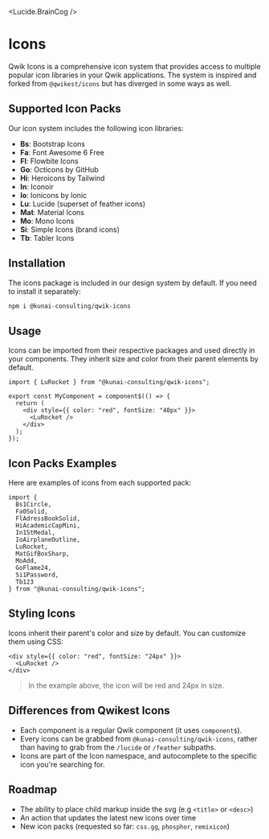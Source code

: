 
<Lucide.BrainCog />

# Icons

Qwik Icons is a comprehensive icon system that provides access to multiple popular icon libraries in your Qwik applications. The system is inspired and forked from `@qwikest/icons` but has diverged in some ways as well.


## Supported Icon Packs

Our icon system includes the following icon libraries:

- **Bs**: Bootstrap Icons
- **Fa**: Font Awesome 6 Free
- **Fl**: Flowbite Icons
- **Go**: Octicons by GitHub
- **Hi**: Heroicons by Tailwind
- **In**: Iconoir
- **Io**: Ionicons by Ionic
- **Lu**: Lucide (superset of feather icons)
- **Mat**: Material Icons
- **Mo**: Mono Icons
- **Si**: Simple Icons (brand icons)
- **Tb**: Tabler Icons

## Installation

The icons package is included in our design system by default. If you need to install it separately:

```bash
npm i @kunai-consulting/qwik-icons
```

## Usage

Icons can be imported from their respective packages and used directly in your components. They inherit size and color from their parent elements by default.

```tsx
import { LuRocket } from "@kunai-consulting/qwik-icons";

export const MyComponent = component$(() => {
  return (
    <div style={{ color: "red", fontSize: "40px" }}>
      <LuRocket />
    </div>
  );
});
```

## Icon Packs Examples

Here are examples of icons from each supported pack:

```tsx
import { 
  Bs1Circle,
  Fa0Solid,
  FlAdressBookSolid,
  HiAcademicCapMini,
  In1StMedal,
  IoAirplaneOutline,
  LuRocket,
  MatGifBoxSharp,
  MoAdd,
  GoFlame24,
  Si1Password,
  Tb123
} from "@kunai-consulting/qwik-icons";
```

## Styling Icons

Icons inherit their parent's color and size by default. You can customize them using CSS:

```tsx
<div style={{ color: "red", fontSize: "24px" }}>
  <LuRocket />
</div>
```

> In the example above, the icon will be red and 24px in size.

## Differences from Qwikest Icons

- Each component is a regular Qwik component (it uses `component$`).
- Every icons can be grabbed from `@kunai-consulting/qwik-icons`, rather than having to grab from the `/lucide` or `/feather` subpaths.
- Icons are part of the Icon namespace, and autocomplete to the specific icon you're searching for.

## Roadmap

- The ability to place child markup inside the svg (e.g `<title>` or `<desc>`)
- An action that updates the latest new icons over time
- New icon packs (requested so far: `css.gg`, `phosphor`, `remixicon`)





